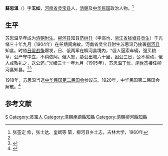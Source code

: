 {{Infobox Officeholder
|姓名=蘇思溫
|圖像=File:蘇思溫.jpg
|圖像大小=200px
|圖像說明=  
|字    = 
|號    = 
|別名    = 
|出生日期 = 
|出生地點 = 
|逝世日期 = 
|逝世地點 = 
|死因    = 
|墓地    = 
|籍貫    = 
|政黨    = 
|parents  = 
|配偶   =
|伴侶    = 
|relatives  =  
|children  =  
|著作    = 
|past    = 
}}
'''蘇思溫'''（{{bd|？||？|}}）字'''玉如'''，[[河南省|河南省]][[灵宝县|灵宝县]]人，[[清朝|清朝]]及[[中华民国|中华民国]]政治人物。<ref name=liu>张签定  修，张士达、奎斌等  纂，柳河县乡土志，吉林大学，1960年</ref>

==生平==
苏思温早年成为[[清朝|清朝]][[附生|附生]]。[[柳河县|柳河县]]知县[[范树升|范树升]]（字高也，[[浙江省|浙江省]][[钱塘县|钱塘县]][[贡生|贡生]]）于光绪三十年九月（1904年）在任期间病故。河南省灵宝县附生苏思温乃接署[[柳河县|柳河县]]知县。时值[[日俄战争|日俄战争]]爆发，日、俄两军在柳河县境内，“俄人逼索车辆，强买粮草，公严守中立，不稍依阿。俄人怒，胁公出城六十里，困公三日，公不稍动，俄人咸敬礼之，送公还。”光绪三十一年九月（1905年），苏思温[[丁忧|丁忧]]，[[施世杰|施世杰]]接任柳河县知县。<ref name=liu/><ref>{{Cite web |url=http://www.jllh.gov.cn/zjlh/djs.htm |title=大事记，柳河县人民政府，于2013-05-28查阅 |access-date=2013-05-28 |archive-date=2010-09-05 |archive-url=https://web.archive.org/web/20100905195712/http://www.jllh.gov.cn/zjlh/djs.htm |dead-url=yes }}</ref>

1918年，苏思温当选[[中华民国第二届国会|中华民国第二届国会]]参议员。1920年，中华民国第二届国会解散。<ref>{{Cite book |url=https://book.douban.com/subject/3450290/ |title=北洋政府职官年表 |last2=黄清根 整理 |date=1991 |publisher=[[华东师范大学出版社|华东师范大学出版社]] |accessdate=2022-01-20 |isbn=978-7-5617-0662-6 |location=上海 |last1=钱实甫 编著}}</ref>

==参考文献==
{{reflist}}
{{中華民國第二屆國會參議院議員}}
[[Category:苏姓|S]]
[[Category:灵宝人|Category:灵宝人]]
[[Category:清朝承德縣知縣|Category:清朝承德縣知縣]]
[[Category:清朝柳河縣知縣|Category:清朝柳河縣知縣]]